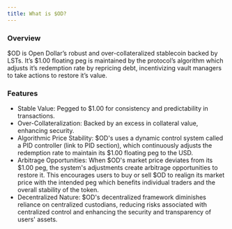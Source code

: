 ```yaml
---
title: What is $OD?
---
```


### Overview

$OD is Open Dollar’s robust and over-collateralized stablecoin backed by LSTs. It’s $1.00 floating peg is maintained by the protocol’s algorithm which adjusts it’s redemption rate by repricing debt, incentivizing vault managers to take actions to restore it’s value.

### Features

* Stable Value: Pegged to $1.00 for consistency and predictability in transactions.
* Over-Collateralization: Backed by an excess in collateral value, enhancing security.
* Algorithmic Price Stability: $OD's uses a dynamic control system called a PID controller (link to PID section), which continuously adjusts the redemption rate to maintain its $1.00 floating peg to the USD.
* Arbitrage Opportunities: When $OD's market price deviates from its $1.00 peg, the system's adjustments create arbitrage opportunities to restore it. This encourages users to buy or sell $OD to realign its market price with the intended peg which benefits individual traders and the overall stability of the token.
* Decentralized Nature: $OD's decentralized framework diminishes reliance on centralized custodians, reducing risks associated with centralized control and enhancing the security and transparency of users' assets.
